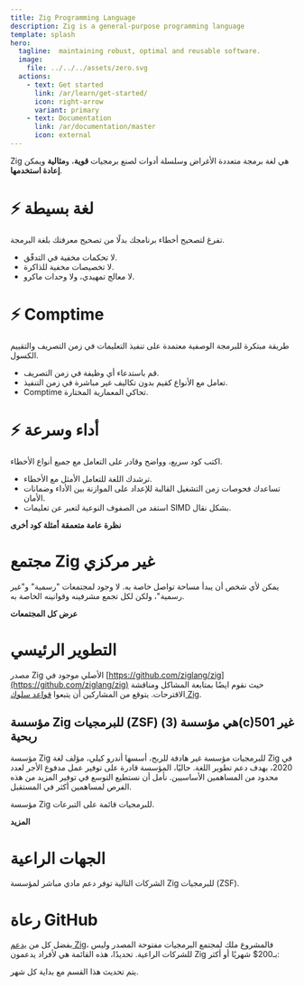 ```yaml
---
title: Zig Programming Language
description: Zig is a general-purpose programming language
template: splash
hero:
  tagline:  maintaining robust, optimal and reusable software.
  image:
    file: ../../../assets/zero.svg
  actions:
    - text: Get started
      link: /ar/learn/get-started/
      icon: right-arrow
      variant: primary
    - text: Documentation
      link: /ar/documentation/master
      icon: external
---
```



Zig هي لغة برمجة متعددة الأغراض وسلسلة أدوات لصنع برمجيات **قوية**، و**مثالية** ويمكن **إعادة استخدمها**.





# ⚡ لغة بسيطة
تفرغ لتصحيح أخطاء برنامجك بدلًا من تصحيح معرفتك بلغة البرمجة.

- لا تحكمات مخفية في التدفّق.
- لا تخصيصات مخفية للذاكرة.
- لا معالج تمهيدي، ولا وحدات ماكرو.

# ⚡ Comptime
طريقة مبتكرة للبرمجة الوصفية معتمدة على تنفيذ التعليمات في زمن التصريف والتقييم الكسول.

- قم باستدعاء أي وظيفة في زمن التصريف.
- تعامل مع الأنواع كقيم بدون تكاليف غير مباشرة في زمن التنفيذ.
- Comptime تحاكي المعمارية المختارة.

# ⚡ أداء وسرعة
اكتب كود سريع، وواضح وقادر على التعامل مع جميع أنواع الأخطاء.

- ترشدك اللغة للتعامل الأمثل مع الأخطاء.
- تساعدك فحوصات زمن التشغيل القالبة للإعداد على الموازنة بين الأداء وضمانات الأمان.
- استفد من الصفوف النوعية لتعبر عن تعليمات SIMD بشكل نقال.



<IndexUrl>
    <a href="learn/overview/" class="button" style="color:var(--sl-color-white);text-decoration:none;font-weight: 600;font-size: var(--sl-text-lg);">نظرة عامة متعمقة</a>
</IndexUrl>


<IndexUrl>
    <a href="learn/samples/" class="button" style="color:var(--sl-color-white);text-decoration:none;font-weight: 600;font-size: var(--sl-text-lg);">أمثلة كود أخرى</a>
</IndexUrl>












# مجتمع Zig غير مركزي
يمكن لأي شخص أن يبدأ مساحة تواصل خاصة به.
لا وجود لمجتمعات "رسمية" و"غير رسمية"، ولكن لكل تجمع مشرفينه وقوانينه الخاصة به.


<IndexUrl>
	<a href="https://github.com/ziglang/zig/wiki/Community" class="button" style="color:var(--sl-color-white);text-decoration:none;font-weight: 600;font-size: var(--sl-text-lg);">عرض كل المجتمعات</a>
</IndexUrl>







# التطوير الرئيسي
مصدر Zig الأصلي موجود في [https://github.com/ziglang/zig](https://github.com/ziglang/zig) حيث نقوم ايضًا بمتابعة المشاكل ومناقشة الاقترحات.
يتوقع من المشاركين أن يتبعوا [قواعد سلوك Zig](https://github.com/ziglang/zig/blob/master/.github/CODE_OF_CONDUCT.md).

## مؤسسة Zig للبرمجيات (ZSF) هي مؤسسة (3)(c)501 غير ربحية

مؤسسة Zig للبرمجيات مؤسسة غير هادفة للربح، أسسها أندرو كيلي، مؤلف لغة Zig في 2020، بهدف دعم تطوير اللغة. حاليًا، المؤسسة قادرة على توفير عمل مدفوع الأجر لعدد محدود من المساهمين الأساسيين. نأمل أن نستطيع التوسع في توفير المزيد من هذه الفرص لمساهمين أكثر في المستقبل.

مؤسسة Zig للبرمجيات قائمة على التبرعات.

<IndexUrl>
	<a href="zsf/" class="button" style="color:var(--sl-color-white);text-decoration:none;font-weight: 600;font-size: var(--sl-text-lg);">المزيد</a>
</IndexUrl>





# الجهات الراعية
الشركات التالية توفر دعم مادي مباشر لمؤسسة Zig للبرمجيات (ZSF).

<MonetarySponsorLogos/>

# رعاة GitHub
 بفضل كل من [يدعم Zig](zsf/)، فالمشروع ملك لمجتمع البرمجيات مفتوحة المصدر وليس للشركات الراعية. تحديدًا، هذه القائمة هي لأفراد يدعمون Zig بـ200$ شهريًا أو أكثر:

<GithubSponsors/>

يتم تحديث هذا القسم مع بداية كل شهر.

